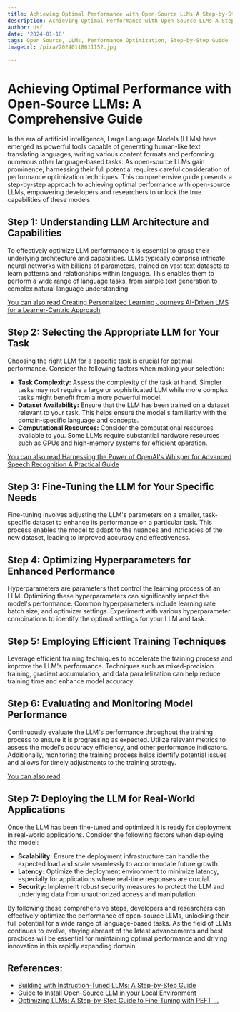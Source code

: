 ```yaml
---
title: Achieving Optimal Performance with Open-Source LLMs A Step-by-Step Guide
description: Achieving Optimal Performance with Open-Source LLMs A Step-by-Step Guide
author: Usf
date: '2024-01-18'
tags: Open Source, LLMs, Performance Optimization, Step-by-Step Guide
imageUrl: /pixa/20240118011152.jpg

---
```

# Achieving Optimal Performance with  Open-Source LLMs: A Comprehensive Guide

In the era of artificial  intelligence, Large  Language Models (LLMs) have emerged as powerful tools capable of generating human-like text translating  languages, writing various content formats and performing  numerous other language-based tasks. As open-source LLMs gain prominence, harnessing their full potential requires careful consideration of performance optimization techniques. This comprehensive guide presents a step-by-step approach to achieving optimal performance with  open-source LLMs, empowering developers and researchers to unlock the true capabilities of  these models.

## Step 1: Understanding LLM Architecture and Capabilities

To effectively optimize LLM performance it is essential to grasp their underlying architecture and capabilities. LLMs typically comprise intricate neural networks with billions of parameters, trained on vast text datasets to learn patterns and relationships within  language. This enables them to perform a wide range of  language tasks, from simple text generation to  complex natural language understanding.

[You can also  read Creating Personalized Learning Journeys  AI-Driven LMS for a Learner-Centric Approach](Creating%20Personalized%20Learning%20Journeys%20AI-Driven%20LMS%20for%20a%20Learner-Centric%20Approach)


## Step 2: Selecting the Appropriate LLM for  Your Task

Choosing the right LLM for a specific task is crucial for optimal performance. Consider the following factors when making your  selection:

- **Task Complexity:** Assess  the  complexity of  the  task at hand.  Simpler tasks may not require a large or sophisticated LLM while more  complex tasks might benefit from a more powerful model.
- **Dataset Availability:** Ensure that the  LLM has been  trained on a dataset relevant to  your  task. This helps  ensure the model's familiarity with the domain-specific language and concepts.
- **Computational Resources:** Consider the computational  resources  available to you. Some LLMs require substantial hardware resources such as GPUs and  high-memory systems for efficient operation.

[You can also read Harnessing the Power of OpenAI's Whisper for Advanced Speech Recognition A Practical Guide](Harnessing%20the%20Power%20of%20OpenAI%27s%20Whisper%20for%20Advanced%20Speech%20Recognition%20A%20Practical%20Guide)


##  Step 3: Fine-Tuning the LLM for Your Specific Needs

Fine-tuning involves  adjusting the LLM's parameters on a smaller, task-specific dataset to enhance its performance  on a particular task. This process enables the model to adapt to the nuances and intricacies of the  new dataset, leading  to improved accuracy and  effectiveness.

## Step 4: Optimizing Hyperparameters  for  Enhanced Performance

Hyperparameters  are parameters that control the learning process of an LLM. Optimizing these hyperparameters  can significantly impact the  model's  performance. Common hyperparameters include learning rate batch size, and optimizer settings. Experiment with various hyperparameter combinations to identify the optimal settings  for  your LLM and task.

## Step 5: Employing Efficient Training Techniques

Leverage efficient training  techniques to accelerate the training process and improve the LLM's performance. Techniques such as mixed-precision  training, gradient accumulation, and data parallelization can help reduce training time and enhance model accuracy.

## Step 6: Evaluating and Monitoring Model Performance

Continuously evaluate the LLM's performance throughout the training  process to ensure it is progressing as expected. Utilize relevant metrics to  assess the model's accuracy efficiency, and other performance indicators. Additionally, monitoring the training process helps identify potential issues  and allows  for timely adjustments to the training strategy.

[You can also read ]()


##  Step 7: Deploying the LLM for Real-World  Applications

Once the LLM has been fine-tuned and optimized it is ready for deployment in real-world applications. Consider the following factors when deploying the  model:

- **Scalability:** Ensure the deployment infrastructure can handle the expected load and scale seamlessly to accommodate future  growth.
- **Latency:**  Optimize the deployment  environment to minimize latency, especially for applications where real-time responses are crucial.
- **Security:** Implement  robust  security measures to  protect the LLM  and underlying data from unauthorized access and manipulation.

By following these comprehensive steps, developers and  researchers can effectively optimize the performance of open-source LLMs, unlocking their  full potential for a wide range  of language-based tasks. As the field of LLMs continues to evolve, staying abreast of the latest advancements and  best practices will be essential for maintaining optimal performance and driving innovation in this rapidly expanding domain.

## References:
- [Building with Instruction-Tuned LLMs: A Step-by-Step Guide](https://www.youtube.com/watch?v=eTieetk2dSw)
- [Guide to Install Open-Source LLM in your Local Environment](https://www.creolestudios.com/guide-to-install-open-source-llm-in-your-local-environment/)
- [Optimizing LLMs: A Step-by-Step Guide to Fine-Tuning with PEFT ...](https://blog.lancedb.com/optimizing-llms-a-step-by-step-guide-to-fine-tuning-with-peft-and-qlora-22eddd13d25b)
